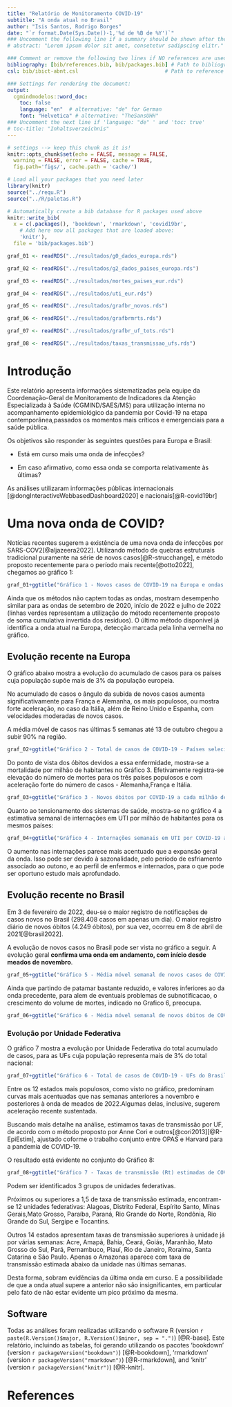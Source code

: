 ---
title: "Relatório de Monitoramento COVID-19"   
subtitle: "A onda atual no Brasil"
author: "Isis Santos, Rodrigo Borges"
date: "`r format.Date(Sys.Date()-1,'%d de %B de %Y')`"
### Uncomment the following line if a summary should be shown after the title 
# abstract: "Lorem ipsum dolor sit amet, consetetur sadipscing elitr."

### Comment or remove the following two lines if NO references are used
bibliography: [bib/references.bib, bib/packages.bib] # Path to bibliography files 
csl: bib/ibict-abnt.csl                            # Path to reference style file

### Settings for rendering the document:
output: 
  cgmindmodelos::word_doc:
    toc: false
    language: "en"  # alternative: "de" for German
    font: "Helvetica" # alternative: "TheSansUHH" 
### Uncomment the next line if 'language: "de" ' and 'toc: true'
# toc-title: "Inhaltsverzeichnis"    
---

```{r setup, include = FALSE}
# settings --> keep this chunk as it is!
knitr::opts_chunk$set(echo = FALSE, message = FALSE, 
  warning = FALSE, error = FALSE, cache = TRUE,
  fig.path='figs/', cache.path = 'cache/')
```

```{r load-packages, include = FALSE}
# Load all your packages that you need later
library(knitr)
source("../requ.R")
source("../R/paletas.R")
```

```{r generate-package-refs, include=FALSE}
# Automatically create a bib database for R packages used above
knitr::write_bib(
  x = c(.packages(), 'bookdown', 'rmarkdown', 'covid19br',
    # Add here now all packages that are loaded above:
    'knitr'), 
  file = 'bib/packages.bib')
```

```{r dados-precalcs,include=F}
graf_01 <- readRDS("../resultados/g0_dados_europa.rds")

graf_02 <- readRDS("../resultados/g2_dados_paises_europa.rds")

graf_03 <- readRDS("../resultados/mortes_paises_eur.rds")

graf_04 <- readRDS("../resultados/uti_eur.rds")

graf_05 <- readRDS("../resultados/grafbr_novos.rds")

graf_06 <- readRDS("../resultados/grafbrmrts.rds")

graf_07 <- readRDS("../resultados/grafbr_uf_tots.rds")

graf_08 <- readRDS("../resultados/taxas_transmissao_ufs.rds")
```

# Introdução

Este relatório apresenta informações sistematizadas pela equipe da Coordenação-Geral de Monitoramento de Indicadores da Atenção Especializada à Saúde (CGMIND/SAES/MS) para utilização interna no acompanhamento epidemiológico da pandemia por Covid-19 na etapa contemporânea,passados os momentos mais críticos e emergenciais para a saúde pública.

Os objetivos são responder às seguintes questões para Europa e Brasil:

-   Está em curso mais uma onda de infecções?

-   Em caso afirmativo, como essa onda se comporta relativamente às últimas?

As análises utilizaram informações públicas internacionais [@dongInteractiveWebbasedDashboard2020] e nacionais[@R-covid19br]

# Uma nova onda de COVID?

Notícias recentes sugerem a existência de uma nova onda de infecções por SARS-COV2[@aljazeera2022]. Utilizando método de quebras estruturais tradicional puramente na série de novos casos[@R-strucchange], e método proposto recentemente para o período mais recente[@otto2022], chegamos ao gráfico 1:

```{r grafonda,fig.width=12, fig.height=10}

graf_01+ggtitle("Gráfico 1 - Novos casos de COVID-19 na Europa e ondas identificadas por meio de testes de quebra - 2020 a 2022")
```

Ainda que os métodos não captem todas as ondas, mostram desempenho similar para as ondas de setembro de 2020, início de 2022 e julho de 2022 (linhas verdes representam a utilização do método recentemente proposto de soma cumulativa invertida dos resíduos). O último método disponível já identifica a onda atual na Europa, detecção marcada pela linha vermelha no gráfico.

## Evolução recente na Europa

O gráfico abaixo mostra a evolução do acumulado de casos para os países cuja população supõe mais de 3% da população europeia.

No acumulado de casos o ângulo da subida de novos casos aumenta significativamente para França e Alemanha, os mais populosos, ou mostra forte aceleração, no caso da Itália, além de Reino Unido e Espanha, com velocidades moderadas de novos casos.

A média móvel de casos nas últimas 5 semanas até 13 de outubro chegou a subir 90% na região.



```{r graf_eur_2,fig.width=12, fig.height=10}

graf_02+ggtitle("Gráfico 2 - Total de casos de COVID-19 - Países selecionados da Europa - 2020 a 2022")+scale_colour_manual(values=paleta7, name = "País")
```

Do ponto de vista dos óbitos devidos a essa enfermidade, mostra-se a mortalidade por milhão de habitantes no Gráfico 3. Efetivamente registra-se elevação do número de mortes para os três países populosos e com aceleração forte do número de casos - Alemanha,França e Itália. 



```{r graf_eur_3,fig.width=12, fig.height=10}

graf_03+ggtitle("Gráfico 3 - Novos óbitos por COVID-19 a cada milhão de habitantes - Países #selecionados da Europa - 2020 a 2022")+scale_colour_manual(values=paleta7)
```


Quanto ao tensionamento dos sistemas de saúde, mostra-se no gráfico 4 a estimativa semanal de internações em UTI por milhão de habitantes para os mesmos países:





```{r graf_eur_4,fig.width=12, fig.height=10}

graf_04+ggtitle("Gráfico 4 - Internações semanais em UTI por COVID-19 a cada milhão de habitantes - Países selecionados da Europa - 2020 a 2022")+scale_colour_manual(values=paleta7)
```


O aumento nas internações parece mais acentuado que a expansão geral da onda. Isso pode ser devido à sazonalidade, pelo período de esfriamento associado ao outono, e ao perfil de enfermos e internados, para o que pode ser oportuno estudo mais aprofundado.



## Evolução recente no Brasil

Em 3 de fevereiro de 2022, deu-se o maior registro de notificações de casos novos no Brasil (298.408 casos em apenas um dia). O maior registro diário de novos óbitos (4.249 óbitos), por sua vez, ocorreu em 8 de abril de 2021[@brasil2022].

A evolução de novos casos no Brasil pode ser vista no gráfico a seguir. A evolução geral **confirma uma onda em andamento, com início desde meados de novembro**.

```{r graf_br_1,fig.width=12, fig.height=10}

graf_05+ggtitle("Gráfico 5 - Média móvel semanal de novos casos de COVID-19 - Brasil - 2020 a 2022")

```
Ainda que partindo de patamar bastante reduzido, e valores inferiores ao da onda precedente, para alem de eventuais problemas de subnotificacao, o crescimento do volume de mortes, indicado no Grafico 6, preocupa.

```{r graf_br_2,fig.width=12, fig.height=10}

graf_06+ggtitle("Gráfico 6 - Média móvel semanal de novos óbitos de COVID-19 - Brasil - 2020 a 2022")

```


### Evolução por Unidade Federativa

O gráfico 7 mostra a evolução por Unidade Federativa do total acumulado de casos, para as UFs cuja população representa mais de 3% do total nacional:


```{r graf_br_3,fig.width=12, fig.height=10}

graf_07+ggtitle("Gráfico 6 - Total de casos de COVID-19 - UFs do Brasil selecionadas  - 2020 a 2022")+scale_colour_manual(values=paleta7)

```

Entre os 12 estados mais populosos, como visto no gráfico, predominam curvas mais acentuadas que nas semanas anteriores a novembro e posteriores à onda de meados de 2022.Algumas delas, inclusive, sugerem aceleração recente sustentada.

Buscando mais detalhe na análise, estimamos taxas de transmissão por UF, de acordo com o método proposto por Anne Cori e outros[@cori2013][@R-EpiEstim], ajustado coforme o trabalho conjunto entre OPAS e Harvard para a pandemia de COVID-19.

O resultado está evidente no conjunto do Gráfico 8:



```{r graf_br_4,fig.width=12, fig.height=20}

graf_08+ggtitle("Gráfico 7 - Taxas de transmissão (Rt) estimadas de COVID-19 - UFs do Brasil")+scale_colour_manual(values=sample(c(paleta7,paleta5,paleta3,paleta4,paleta6),28))+theme_minimal()

```

Podem ser identificados 3 grupos de unidades federativas. 

Próximos ou superiores a 1,5 de taxa de transmissão estimada, encontram-se 12 unidades federativas: Alagoas, Distrito Federal, Espírito Santo, Mínas Gerais,Mato Grosso, Paraíba, Paraná, Rio Grande do Norte, Rondônia, Rio Grande do Sul, Sergipe e Tocantins.

Outros 14 estados apresentam taxas de transmissão superiores à unidade já por várias semanas: Acre, Amapá, Bahia, Ceará, Goiás, Maranhão, Mato Grosso do Sul, Pará, Pernambuco, Piauí, Rio de Janeiro, Roraima, Santa Catarina e São Paulo. Apenas o Amazonas aparece com taxa de transmissão estimada abaixo da unidade nas últimas semanas.

Desta forma, sobram evidências da última onda em curso. E a possibilidade de que a onda atual supere a anterior não são insignificantes, em particular pelo fato de não estar evidente um pico próximo da mesma.


## Software

Todas as análises foram realizadas utilizando o software R (version `r paste(R.Version()$major, R.Version()$minor, sep = ".")`) [@R-base]. Este relatório, incluindo as tabelas, foi gerando utilizando os pacotes 'bookdown' (version `r packageVersion("bookdown")`) [@R-bookdown], 'rmarkdown' (version `r packageVersion("rmarkdown")`) [@R-rmarkdown], and 'knitr' (version `r packageVersion("knitr")`) [@R-knitr].

<!-- Vai quebrar a página (LaTeX code) -->

\newpage

# References

<!-- Todas as referências serão colocadas aqui automaticamente -->
